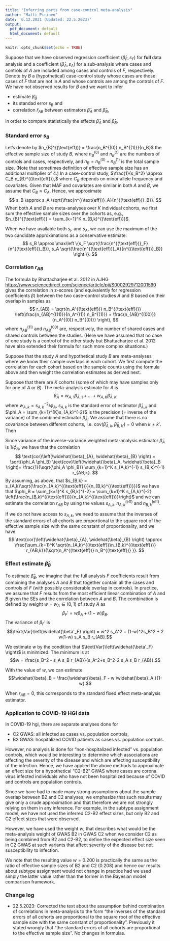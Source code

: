 ```yaml
---
title: "Inferring parts from case-control meta-analysis"
author: "Matti Pirinen"
date: '6.12.2021 (Updated: 22.5.2023)'
output:
  pdf_document: default
  html_document: default
---
```


```r
knitr::opts_chunk$set(echo = TRUE)
```

Suppose that we have observed regression coefficient
$\left(\widehat{\beta}_F,s_F\right)$ for **full** data analysis 
and a coefficient 
$\left(\widehat{\beta}_A,s_A\right)$ for a sub-analysis
where cases and controls of $A$
are included among cases and controls of $F$, respectively. 
Denote by $B$ a (hypothetical) case-control study whose 
cases are those cases of $F$ that are not in $A$ and whose controls
are among the controls of $F$. 
We have not observed results for $B$ and we want to infer 

 * estimate $\widehat{\beta}_B$
 * its standad error $s_B$ and
 * correlation $\widehat{r}_{AB}$ between estimators $\widehat{\beta}_A$ and $\widehat{\beta}_B$,

in order to compare statistically 
the effects $\widehat{\beta}_A$ and $\widehat{\beta}_B$.

### Standard error $s_B$

Let's denote by $n_{B}^{(\text{eff})} = \frac{n_B^{(0)} n_B^{(1)}}{n_B}$ the effective
sample size of study $B$, where $n_B^{(0)}$ and $n_B^{(1)}$ 
are the numbers of controls and cases, respectively, 
and $n_B = n_B^{(0)} + n_B^{(1)}$ is the total sample size.
(Note that sometimes definition of effective sample 
size has an additional multiplier of 4.)
In a case-control study, $\frac{1}{s_B^2} \approx C_B n_{B}^{(\text{eff})},$
where $C_B$ depends on minor allele frequency and covariates.
Given that MAF and covariates are
similar in both $A$ and $B$, 
we assume that $C_B \approx C_A$. 
Hence, we approximate
$$
s_B \approx s_A \sqrt{\frac{n^{(\text{eff})}_A}{n^{(\text{eff})}_B}}.
$$
When both $A$ and $B$ are meta-analyses over $K$ individual cohorts, 
we first sum the effective sample sizes over the cohorts as, e.g.,  
$n_{B}^{(\text{eff})} = \sum_{k=1}^K n_{B,k}^{(\text{eff})}$.

When we have available both $s_F$ and $s_A$, we can use the maximum 
of the two candidate approximations as a conservative estimate:
$$
s_B \approx \max\left \{s_F \sqrt{\frac{n^{(\text{eff})}_F}{n^{(\text{eff})}_B}}, s_A \sqrt{\frac{n^{(\text{eff})}_A}{n^{(\text{eff})}_B}} \right \}.
$$


### Correlation $r_{AB}$ 

The formula by Bhattacharjee et al. 2012 in AJHG
<https://www.sciencedirect.com/science/article/pii/S0002929712001590>
gives the correlation in z-scores (and equivalently for regression 
coefficients $\beta$) 
between the two case-control studies $A$ and $B$ based on their overlap
in samples as 
$$
r_{AB} = \sqrt{n_A^{(\text{eff})} n_B^{(\text{eff})}} 
\left(\frac{n_{AB}^{(11)}}{n_A^{(1)} n_B^{(1)}} + \frac{n_{AB}^{(00)}}{n_A^{(0)} n_B^{(0)}} \right),
$$
where $n_{AB}^{(11)}$ and $n_{AB}^{(00)}$ are, respectively, 
the number of shared cases and shared controls between the studies.
(Here we have assumed that no case of one study is a control of the other study
but Bhattacharjee et al. 2012 have also extended their formula for such
more complex situations.)

Suppose that the study $A$ and hypothetical study $B$ 
are meta-analyses where we know their
sample overlaps in each cohort. We first compute the correlation for each cohort
based on the sample counts using the formula above 
and then weight the correlation estimates as derived next.

Suppose that there are $K$ cohorts (some of which may have samples 
only for one of $A$ or $B$).
The meta-analysis estimate for $A$ is
$$
\widehat{\beta}_A = w_{A,1}\widehat{\beta}_{A,1}+\ldots + w_{A,K}\widehat{\beta}_{A,K}
$$
where $w_{A,k} = s_{A,k}^{-2}/\phi_A$, $s_{A,k}$ is the standard error of estimator 
$\widehat{\beta}_{A,k}$ and $\phi_A = \sum_{k=1}^{K}s_{A,k}^{-2}$ is the precision
(= inverse of the variance) of the combined estimator $\widehat{\beta}_A$. 
We assume that there is no covariance between different cohorts, i.e.
$\text{cov}\left(\widehat{\beta}_{A,k}, \widehat{\beta}_{B,k'}\right)=0$
when $k\neq k'.$ Then
\begin{eqnarray*}
\text{cov}\left(\widehat{\beta}_A, \widehat{\beta}_B \right) =
\text{cov}\left(\sum_{k=1}^K w_{A,k} \widehat{\beta}_{A,k},
\sum_{k'=1}^K w_{B,k'} \widehat{\beta}_{B,k'}\right) 
&=& 
\sum_{k=1}^K w_{A,k} w_{B,k} 
\text{cov}\left(\widehat{\beta}_{A,k}, \widehat{\beta}_{B,k}\right) =
\sum_{k=1}^K w_{A,k} w_{B,k} s_{A,k} s_{B,k} r_{AB,k}\\
&=&
\sum_{k=1}^K \frac{s_{A,k}^{-1}}{\phi_A} \frac{s_{B,k}^{-1}}{\phi_B} r_{AB,k}\\
&=&
\frac{1}{\phi_A \phi_B} \sum_{k=1}^K s_{A,k}^{-1} s_{B,k}^{-1} r_{AB,k}.
\end{eqnarray*}

Since variance of the inverse-variance weighted meta-analysis estimator $\widehat{\beta}_A$
is $1/\phi_A$, we have that the correlation
$$
\text{cor}\left(\widehat{\beta}_{A}, \widehat{\beta}_{B} \right) = 
\sqrt{\phi_A \phi_B} \text{cov}\left(\widehat{\beta}_A, \widehat{\beta}_B \right)=
\frac{1}{\sqrt{\phi_A \phi_B}} \sum_{k=1}^K s_{A,k}^{-1} s_{B,k}^{-1} r_{AB,k}.
$$
By assuming, as above, that $s_{B,k} = s_{A,k}\sqrt{\frac{n_{A,k}^{(\text{eff})}}{n_{B,k}^{(\text{eff})}}}$
we have that $\phi_B = \sum_{k=1}^K s_{B,k}^{-2} = \sum_{k=1}^K s_{A,k}^{-2} \left(\frac{n_{B,k}^{(\text{eff})}}{n_{A,k}^{(\text{eff})}}\right)$
and we can estimate the correlation $r_{AB}$ by using the values 
$s_{A,k},n_{A,k}^{(\text{eff})}$ and $n_{B,k}^{(\text{eff})}$.


If we do not have access to $s_{A,k}$, 
we need to assume that the inverses of the standard errors of all cohorts are proportional
to the square root of the effective sample size with the same constant of proportionality, 
and we have
$$
\text{cor}\left(\widehat{\beta}_{A}, \widehat{\beta}_{B} \right) \approx 
\frac{\sum_{k=1}^K \sqrt{n_{A,k}^{(\text{eff})}n_{B,k}^{(\text{eff})}}  r_{AB,k}}{\sqrt{n_A^{(\text{eff})} n_B^{(\text{eff})} }}.
$$


### Effect estimate $\widehat{\beta}_B$
To estimate $\widehat{\beta}_B$, 
we imagine that the full analysis $F$ coefficients result from combining
the analyses $A$ and $B$ that together contain
all the cases and controls of $F$ (with possibly considerable overlap in controls). 
In practice, we assume that $F$ results from the most efficient linear combination of $A$ 
and $B$ given the SEs and the correlation between $A$ and $B$.
The combination is defined by weight $w = w_A \in (0,1)$ of study $A$ as
$$\beta_F' = w \beta_A + (1-w) \beta_B.$$
The variance of $\beta_F'$ is
$$\text{Var}\left(\widehat{\beta'_F} \right) = w^2 s_A^2 + (1-w)^2s_B^2 + 2 w(1-w) s_A s_B r_{AB}.$$

We estimate $w$ by the condition that $\text{Var}\left(\widehat{\beta'_F} \right)$
is minimized. The minimum is at 
$$w = \frac{s_B^2 - s_A s_B r_{AB}}{s_A^2+s_B^2-2 s_A s_B r_{AB}}.$$

With the value of $w$, we can estimate
$$\widehat{\beta}_B = \frac{\widehat{\beta}_F - w \widehat{\beta}_A }{1-w}.$$

When $r_{AB}=0$, this corresponds to the standard fixed effect meta-analysis estimator.

### Application to COVID-19 HGI data

In COVID-19 hgi, there are separate analyses done for 

 * C2 GWAS: all infected as cases vs. population controls,
 * B2 GWAS: hospitalized COVID patients as cases vs. population controls.

However, no analysis is done for "non-hospitalized infected" vs. population
controls, which would be interesting to determine which associations
are affecting the severity of the disease and which are affecting 
susceptibility of the infection.
Hence, we have applied the above methods to approximate 
an effect size for a hypothetical "C2-B2" GWAS where cases
are corona virus infected individuals who have not been
hospitalized because of COVID and controls are population controls.

Since we have had to made many strong assumptions about the sample
overlap between B2 and C2 analyses,
we emphasize that such results may give only a crude approximation and
that therefore we are not strongly relying on them in any inference. 
For example, in the subtype
assignment model, we have not used the inferred C2-B2 effect sizes, 
but only B2 and C2 effect sizes that were observed.

However, we have used the weight $w$, that describes what would be
the meta-analysis weight of GWAS B2 in GWAS C2
when we consider C2 as being combined from B2 and C2-B2,
to define the expected effect size seen in C2 GWAS at such variants 
that affect severity of the disease but not susceptibility to infection.

We note that the resulting value $w=0.200$ is practically the same
as the ratio of effective sample sizes of B2 and C2 (0.208) and
hence our results about subtype assignment would not change in 
practice had we used simply the latter value rather than the former
in the Bayesian model comparison framework.


### Change log

 * 22.5.2023: Corrected the text about the assumption behind combination of correlations in meta-analysis to the form "the inverses of the standard errors of all cohorts are proportional
to the square root of the effective sample size with the same constant of proportionality". Previously it stated wrongly that "the standard errors of all cohorts are proportional
to the effective sample size". No changes in formulas.







<!--
By plugging this into formula of $\text{Var}\left(\widehat{\beta'_F}\right)$ above
together with the approximations
$\text{Var}\left(\widehat{\beta'_F}\right) \approx s_F^2$ and $v_A \approx s_A^2$,
we are left with a fourth degree polynomial for $v_B$ whose root 
we can solve numerically using `uniroot()` function.

```r
root.for.vB <- function(v.B, v.A, v.F, r){
  w = (v.B - sqrt(v.A * v.B) * r)/(v.A + v.B - 2*sqrt(v.A*v.B)*r)
  return(w^2*v.A + (1-w)^2*v.B + 2*w*(1-w)*sqrt(v.A*v.B)*r - v.F)
}
#uniroot(root.for.vB, interval = c(0,100), 
#        f.upper = 10*v., f.lower = -v.F^2,
#        v.A = v.A, v.F = v.F, r = r.AB)
```
-->
